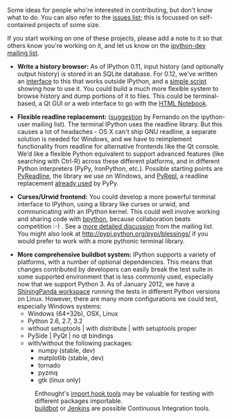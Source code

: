 Some ideas for people who're interested in contributing, but don't know what to do. You can also refer to the [https://github.com/ipython/ipython/issues issues list]; this is focussed on self-contained projects of some size.

If you start working on one of these projects, please add a note to it so that others know you're working on it, and let us know on the [http://mail.scipy.org/mailman/listinfo/ipython-dev ipython-dev mailing list].

* '''Write a history browser:''' As of IPython 0.11, input history (and optionally output history) is stored in an SQLite database. For 0.12, we've written an [https://github.com/ipython/ipython/blob/master/IPython/core/history.py#L36 interface] to this that works outside IPython, and a [https://github.com/ipython/ipython/blob/master/examples/core/ipython-get-history.py simple script] showing how to use it. You could build a much more flexible system to browse history and dump portions of it to files. This could be terminal-based, a Qt GUI or a web interface to go with the [http://ipython.org/ipython-doc/dev/interactive/htmlnotebook.html HTML Notebook].

* '''Flexible readline replacement:''' ([http://thread.gmane.org/gmane.comp.python.ipython.user/6658/focus=6660 suggestion] by Fernando on the ipython-user mailing list). The terminal IPython uses the readline library. But this causes a lot of headaches - OS X can't ship GNU readline, a separate solution is needed for Windows, and we have to reimplement functionality from readline for alternative frontends like the Qt console. We'd like a flexible Python equivalent to support advanced features (like searching with Ctrl-R) across these different platforms, and in different Python interpreters (PyPy, IronPython, etc.). Possible starting points are [http://ipython.org/pyreadline.html PyReadline], the library we use on Windows, and [http://codespeak.net/pyrepl/ PyRepl], a readline replacement [http://morepypy.blogspot.com/2008/04/wrapping-pyrepl-in-readline-api.html already used] by PyPy.

* '''Curses/Urwid frontend:''' You could develop a more powerful terminal interface to IPython, using a library like curses or urwid, and communicating with an IPython kernel. This could well involve working and sharing code with [http://bpython-interpreter.org/ bpython], because collaboration beats competition :-) . See a [http://permalink.gmane.org/gmane.comp.python.ipython.devel/7084 more detailed discussion] from the mailing list.  You might also look at http://pypi.python.org/pypi/blessings/ if you would prefer to work with a more pythonic terminal library.  

* '''More comprehensive buildbot system:''' IPython supports a variety of platforms, with a number of optional dependencies.  This means that changes contributed by developers can easily break the test suite in some supported environment that is less commonly used, especially now that we support Python 3. As of January 2012, we have a [https://jenkins.shiningpanda.com/ipython/ ShiningPanda workspace] running the tests in different Python versions on Linux. However, there are many more configurations we could test, especially Windows systems:
** Windows (64+32b), OSX, Linux
** Python 2.6, 2.7, 3.2
** without setuptools | with distribute | with setuptools proper
** PySide | PyQt | no qt bindings
** with/without the following packages:
*** numpy (stable, dev)
*** matplotlib (stable, dev)
*** tornado
*** pyzmq
*** gtk (linux only)
*: Enthought's [http://blog.enthought.com/general/import-registry-hooks-in-epd/ import hook tools] may be valuable for testing with different packages importable.
*: [http://trac.buildbot.net/ buildbot] or [http://jenkins-ci.org Jenkins] are possible Continuous Integration tools.